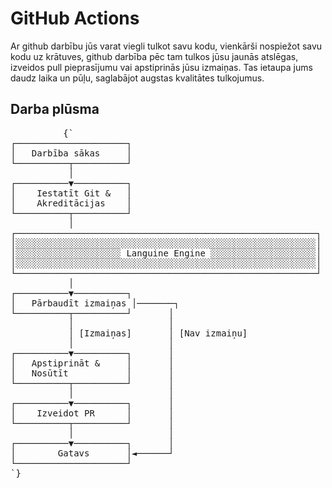 # GitHub Actions

Ar github darbību jūs varat viegli tulkot savu kodu, vienkārši nospiežot savu kodu uz krātuves, github darbība pēc tam tulkos jūsu jaunās atslēgas, izveidos pull pieprasījumu vai apstiprinās jūsu izmaiņas.
Tas ietaupa jums daudz laika un pūļu, saglabājot augstas kvalitātes tulkojumus.


## Darba plūsma
<div className="flex flex-col items-center justify-center p-4 mt-10 h-[400px] sm:h-[500px] md:h-[650px]">
        <pre
          className="p-4 text-sm leading-5 scale-[0.5] sm:scale-[0.65] md:scale-90 transform-gpu"
          style={{
            fontFamily: "monospace",
            whiteSpace: "pre",
            textAlign: "left",
          }}
        >
          {`
┌─────────────────────┐
│   Darbība sākas     │
└──────────┬──────────┘
           │
┌──────────▼──────────┐
│    Iestatīt Git &   │
│    Akreditācijas    │
└──────────┬──────────┘
           │
┌─────────────────────────────────────────────────────────┐
│░░░░░░░░░░░░░░░░░░░░░░░░░░░░░░░░░░░░░░░░░░░░░░░░░░░░░░░░░│
│░░░░░░░░░░░░░░░░░░░░ Languine Engine ░░░░░░░░░░░░░░░░░░░░│
│░░░░░░░░░░░░░░░░░░░░░░░░░░░░░░░░░░░░░░░░░░░░░░░░░░░░░░░░░│
└─────────────────────────────────────────────────────────┘
           │
┌──────────▼──────────┐
│   Pārbaudīt izmaiņas │───────┐
└──────────┬──────────┘       │
           │                  │
           │ [Izmaiņas]       │ [Nav izmaiņu]
           │                  │
┌──────────▼──────────┐       │
│   Apstiprināt &     │       │
│   Nosūtīt           │       │
└──────────┬──────────┘       │
           │                  │
┌──────────▼──────────┐       │
│    Izveidot PR      │       │
└──────────┬──────────┘       │
           │                  │
┌──────────▼──────────┐       │
│        Gatavs       │◄──────┘
└─────────────────────┘
`}
        </pre>
      </div>

